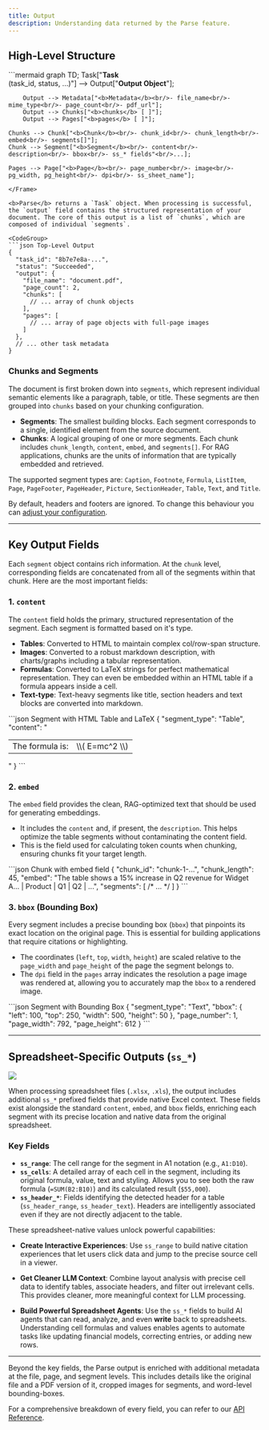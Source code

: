 ```yaml
---
title: Output
description: Understanding data returned by the Parse feature.
---
```



## High-Level Structure

<Frame>
```mermaid
graph TD;
    Task["<b>Task</b><br/>(task_id, status, ...)"] --> Output["<b>Output Object</b>"];
    
    
        Output --> Metadata["<b>Metadata</b><br/>- file_name<br/>- mime_type<br/>- page_count<br/>- pdf_url"];
        Output --> Chunks["<b>chunks</b> [ ]"];
        Output --> Pages["<b>pages</b> [ ]"];

    Chunks --> Chunk["<b>Chunk</b><br/>- chunk_id<br/>- chunk_length<br/>- embed<br/>- segments[]"];
    Chunk --> Segment["<b>Segment</b><br/>- content<br/>- description<br/>- bbox<br/>- ss_* fields"<br/>...];

    Pages --> Page["<b>Page</b><br/>- page_number<br/>- image<br/>- pg_width, pg_height<br/>- dpi<br/>- ss_sheet_name"];

````
</Frame>

<b>Parse</b> returns a `Task` object. When processing is successful, the `output` field contains the structured representation of your document. The core of this output is a list of `chunks`, which are composed of individual `segments`.

<CodeGroup>
```json Top-Level Output
{
  "task_id": "8b7e7e8a-...",
  "status": "Succeeded",
  "output": {
    "file_name": "document.pdf",
    "page_count": 2,
    "chunks": [
      // ... array of chunk objects
    ],
    "pages": [
      // ... array of page objects with full-page images
    ]
  },
  // ... other task metadata
}
````

</CodeGroup>

### Chunks and Segments

The document is first broken down into `segments`, which represent individual semantic elements like a paragraph, table, or title. These segments are then grouped into `chunks` based on your chunking configuration.

- **Segments**: The smallest building blocks. Each segment corresponds to a single, identified element from the source document.
- **Chunks**: A logical grouping of one or more segments. Each chunk includes `chunk_length`, `content`, `embed`, and `segments[]`. For RAG applications, chunks are the units of information that are typically embedded and retrieved.

The supported segment types are: `Caption`, `Footnote`, `Formula`, `ListItem`, `Page`, `PageFooter`, `PageHeader`, `Picture`, `SectionHeader`, `Table`, `Text`, and `Title`.

<Note>By default, headers and footers are ignored. To change this behaviour you can [adjust your configuration](/docs/advanced/parse/configuration#segment-level-customization-segment-processing).</Note>

---

## Key Output Fields

Each `segment` object contains rich information. At the `chunk` level, corresponding fields are concatenated from all of the segments within that chunk. Here are the most important fields:

### 1. `content`

The `content` field holds the primary, structured representation of the segment. Each segment is formatted based on it's type.

- **Tables**: Converted to HTML to maintain complex col/row-span structure.
- **Images**: Converted to a robust markdown description, with charts/graphs including a tabular representation.
- **Formulas**: Converted to LaTeX strings for perfect mathematical representation. They can even be embedded within an HTML table if a formula appears inside a cell.
- **Text-type**: Text-heavy segments like title, section headers and text blocks are converted into markdown.

<CodeGroup>
```json Segment with HTML Table and LaTeX
{
  "segment_type": "Table",
  "content": "<table><tr><td>The formula is:</td><td>\\( E=mc^2 \\)</td></tr></table>"
}
```
</CodeGroup>

### 2. `embed`

The `embed` field provides the clean, RAG-optimized text that should be used for generating embeddings.

- It includes the `content` and, if present, the `description`. This helps optimize the table segments without contaminating the content field.
- This is the field used for calculating token counts when chunking, ensuring chunks fit your target length.

<CodeGroup>
```json Chunk with embed field
{
  "chunk_id": "chunk-1-...",
  "chunk_length": 45,
  "embed": "The table shows a 15% increase in Q2 revenue for Widget A... | Product | Q1 | Q2 | ...",
  "segments": [ /* ... */ ]
}
```
</CodeGroup>

### 3. `bbox` (Bounding Box)

Every segment includes a precise bounding box (`bbox`) that pinpoints its exact location on the original page. This is essential for building applications that require citations or highlighting.

- The coordinates (`left`, `top`, `width`, `height`) are scaled relative to the `page_width` and `page_height` of the page the segment belongs to.
- The `dpi` field in the `pages` array indicates the resolution a page image was rendered at, allowing you to accurately map the `bbox` to a rendered image.

<CodeGroup>
```json Segment with Bounding Box
{
  "segment_type": "Text",
  "bbox": { "left": 100, "top": 250, "width": 500, "height": 50 },
  "page_number": 1,
  "page_width": 792,
  "page_height": 612
}
```
</CodeGroup>

---

## Spreadsheet-Specific Outputs (`ss_*`)

<Frame caption="A financial spreadsheet showing intelligent segmentation of tables and charts.">
  <img src="https://mintlify.s3.us-west-1.amazonaws.com/lumina-53fcea44/assets/excel_parsing_example.png" />
</Frame>

When processing spreadsheet files (`.xlsx`, `.xls`), the output includes additional `ss_*` prefixed fields that provide native Excel context. These fields exist alongside the standard `content`, `embed`, and `bbox` fields, enriching each segment with its precise location and native data from the original spreadsheet.

### Key Fields

- **`ss_range`**: The cell range for the segment in A1 notation (e.g., `A1:D10`).
- **`ss_cells`**: A detailed array of each cell in the segment, including its original formula, value, text and styling. Allows you to see both the raw formula (`=SUM(B2:B10)`) and its calculated result (`$55,000`).
- **`ss_header_*`**: Fields identifying the detected header for a table (`ss_header_range`, `ss_header_text`). Headers are intelligently associated even if they are not directly adjacent to the table.

These spreadsheet-native values unlock powerful capabilities:

- **Create Interactive Experiences**: Use `ss_range` to build native citation experiences that let users click data and jump to the precise source cell in a viewer.

- **Get Cleaner LLM Context**: Combine layout analysis with precise cell data to identify tables, associate headers, and filter out irrelevant cells. This provides cleaner, more meaningful context for LLM processing.

- **Build Powerful Spreadsheet Agents**: Use the `ss_*` fields to build AI agents that can read, analyze, and even **write** back to spreadsheets. Understanding cell formulas and values enables agents to automate tasks like updating financial models, correcting entries, or adding new rows.

---

<Accordion title="Advanced Outputs">

Beyond the key fields, the Parse output is enriched with additional metadata at the file, page, and segment levels. This includes details like the original file and a PDF version of it, cropped images for segments, and word-level bounding-boxes.

For a comprehensive breakdown of every field, you can refer to our [API Reference](/api-references).

</Accordion>

